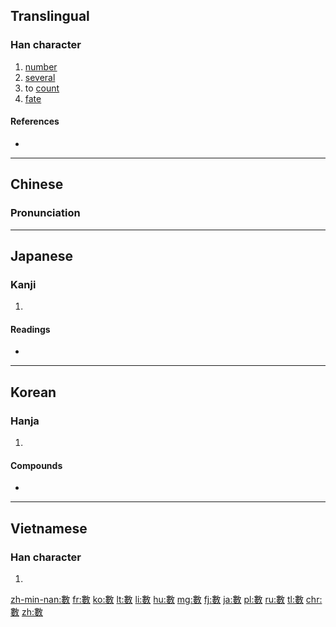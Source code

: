 {{also|数}}
==Translingual==

===Han character===
{{Han char|rn=66|rad=攴|as=11|sn=15|four=5844<sub>0</sub>|canj=中女人大 (LVOK)|ids=⿰[[婁]][[攵]]}}

# [[number]]
# [[several]]
# to [[count]]
# [[fate]]

====References====
* {{Han ref|kx=0475.040|dkj=13363|dj=0829.070|hdz=21474.010|uh=6578|ud=25976|bh=BCC6|bd=48326}}

----

==Chinese==
{{zh-forms|s=数}}

===Pronunciation===
{{zh-pron
|m=shù
|c=sou3,sou2
|h=pfs=sṳ
|mn=sò͘
|mc=y
|oc=y
|ma=
|cat=n,v,det
}}

----

==Japanese==

===Kanji===
{{ja-kanji|grade=|rs=攴11|style=ky|shin=数}}

# {{defn|lang=ja|sort=攴11}}

====Readings====
* {{ja-readings|on=[[すう]] (sū), [[しゅ]] (shu)|kun=[[かぞえる]] (kazoeru), [[かず]] (kazu)}}

----

==Korean==

===Hanja===
{{ko-hanja|hangeul=[[수]], [[삭]]|eumhun=|rv=su, sak|mr=su, sak|y=swu, sak}}

# {{defn|lang=ko|sort=攴11}}

====Compounds====
* {{l|ko|數板|tr=[[수판]], supan}}

----

==Vietnamese==

===Han character===
{{vi-hantu|[[sổ]], [[số]], [[sộ]], [[sỗ]], [[xọ]]|rs=攴11}}

# {{defn|lang=vi|sort=攴11}}

[[zh-min-nan:數]]
[[fr:數]]
[[ko:數]]
[[lt:數]]
[[li:數]]
[[hu:數]]
[[mg:數]]
[[fj:數]]
[[ja:數]]
[[pl:數]]
[[ru:數]]
[[tl:數]]
[[chr:數]]
[[zh:數]]